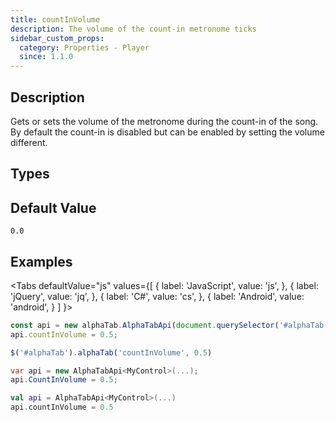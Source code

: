 ```yaml
---
title: countInVolume
description: The volume of the count-in metronome ticks
sidebar_custom_props:
  category: Properties - Player
  since: 1.1.0
---
```


<SinceBadge since="1.1.0" />


## Description
Gets or sets the volume of the metronome during the count-in of the song. By default the count-in is disabled but can be enabled by setting the volume different.


<PropertyDescription metadata={metadata} />

## Types

<TypeTable>
    <TypeRow type="all" name="double" />
</TypeTable>

## Default Value

`0.0`

## Examples

<Tabs
  defaultValue="js"
  values={[
    { label: 'JavaScript', value: 'js', },
    { label: 'jQuery', value: 'jq', },
    { label: 'C#', value: 'cs', },
    { label: 'Android', value: 'android', }
  ]
}>
<TabItem value="js">

```js
const api = new alphaTab.AlphaTabApi(document.querySelector('#alphaTab'));
api.countInVolume = 0.5;
```

</TabItem>
<TabItem value="jq">

```js
$('#alphaTab').alphaTab('countInVolume', 0.5)
```

</TabItem>
<TabItem value="cs">

```csharp
var api = new AlphaTabApi<MyControl>(...);
api.CountInVolume = 0.5;
```

</TabItem>
<TabItem value="android">

```kotlin
val api = AlphaTabApi<MyControl>(...)
api.countInVolume = 0.5
```

</TabItem>
</Tabs>